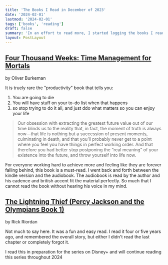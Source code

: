 ```yaml
---
title: 'The Books I Read in December of 2023'
date: '2024-02-01'
lastmod: '2024-02-01'
tags: ['books', 'reading']
draft: false
summary: 'In an effort to read more, I started logging the books I read each month. This is inspired by Cal Newport. I am only logging the books I read for myself, not the books I read to my kids, etc. These are the books I read in December of 2023'
layout: PostLayout
---
```


## [Four Thousand Weeks: Time Management for Mortals](https://www.amazon.com/Four-Thousand-Weeks-Management-Mortals-ebook/dp/B08FGV64B1/)
by Oliver Burkeman

It is truely rare the "productivity" book that tells you:

 1. You are going to die
 2. You will have stuff on your to-do list when that happens
 3. so stop trying to do it all, and just ddo what matters so you can enjoy your life

> Our obsession with extracting the greatest future value out of our time blinds us to the reality that, in fact, the moment of truth is always now—that life is nothing but a succession of present moments, culminating in death, and that you’ll probably never get to a point where you feel you have things in perfect working order. And that therefore you had better stop postponing the “real meaning” of your existence into the future, and throw yourself into life now.

For everyone working hard to achieve more and feeling like they are forever falling behind, this book is a must-read. I went back and forth between the kindle version and the audiobook. The audiobook is read by the author and his cadence and british accent fit the material perfectly. So much that I cannot read the book without hearing his voice in my mind.

## [The Lightning Thief (Percy Jackson and the Olympians Book 1)](https://www.amazon.com/Lightning-Thief-Percy-Jackson-Olympians-ebook/dp/B00280LYIC/)
by Rick Riordan

Not much to say here. It was a fun and easy read. I read it four or five years ago, and remembered the overall story, but either I didn't read the last chapter or completely forgot it.

I read this in preparation for the series on Disney+ and will continue reading this series throughout 2024
